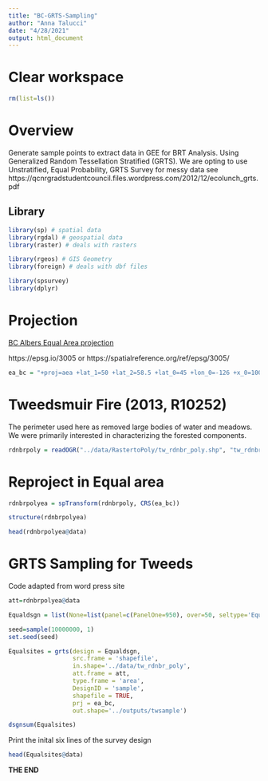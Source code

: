 ```yaml
---
title: "BC-GRTS-Sampling"
author: "Anna Talucci"
date: "4/28/2021"
output: html_document
---
```




# Clear workspace

```r
rm(list=ls()) 
```

# Overview
Generate sample points to extract data in GEE for BRT Analysis. Using Generalized Random Tessellation
Stratified (GRTS). We are opting to use Unstratified, Equal Probability, GRTS Survey for messy data see https://qcnrgradstudentcouncil.files.wordpress.com/2012/12/ecolunch_grts.pdf


## Library
```r
library(sp) # spatial data
library(rgdal) # geospatial data
library(raster) # deals with rasters

library(rgeos) # GIS Geometry
library(foreign) # deals with dbf files

library(spsurvey) 
library(dplyr)
```


# Projection
[BC Albers Equal Area projection](https://georepository.com/crs_3005/NAD83-BC-Albers.html)

https://epsg.io/3005 or https://spatialreference.org/ref/epsg/3005/

```r
ea_bc = "+proj=aea +lat_1=50 +lat_2=58.5 +lat_0=45 +lon_0=-126 +x_0=1000000 +y_0=0 +ellps=GRS80 +datum=NAD83 +units=m +no_defs"
```

# Tweedsmuir Fire (2013, R10252)

The perimeter used here as removed large bodies of water and meadows. We were primarily interested in characterizing the forested components. 

```r
rdnbrpoly = readOGR("../data/RastertoPoly/tw_rdnbr_poly.shp", "tw_rdnbr_poly") 
```
# Reproject in Equal area

```r
rdnbrpolyea = spTransform(rdnbrpoly, CRS(ea_bc))
```

```r
structure(rdnbrpolyea)
```

```r
head(rdnbrpolyea@data)
```

# GRTS Sampling for Tweeds
 Code adapted from word press site
```r
att=rdnbrpolyea@data
```

```r
Equaldsgn = list(None=list(panel=c(PanelOne=950), over=50, seltype='Equal'))
```

```r
seed=sample(10000000, 1)
set.seed(seed)
```

```r
Equalsites = grts(design = Equaldsgn, 
                  src.frame = 'shapefile',
                  in.shape='../data/tw_rdnbr_poly',
                  att.frame = att,
                  type.frame = 'area',
                  DesignID = 'sample',
                  shapefile = TRUE,
                  prj = ea_bc,
                  out.shape='../outputs/twsample')
```

```r
dsgnsum(Equalsites)
```
Print the inital six lines of the survey  design
```r
head(Equalsites@data)
```



**THE END**
